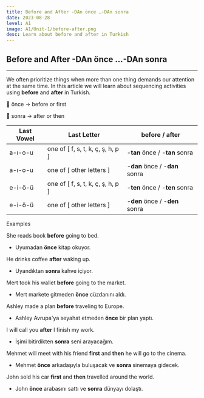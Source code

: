 ```yaml
---
title: Before and After -DAn önce …-DAn sonra  
date: 2023-08-28
level: A1
image: A1/Unit-1/before-after.png 
desc: Learn about before and after in Turkish 
---
```



## Before and After -DAn önce …-DAn sonra
---

We often prioritize things when more than one thing demands our attention at the same time. In this article we will learn about sequencing activities using **before** and **after** in Turkish.

🔖 önce → before or first

🔖 sonra → after or then

| Last Vowel  | Last Letter | before / after |
| --- | --- | --- |
| <span className="text-blue-500">a-ı-o-u</span> | one of [ <span className="text-cyan-500">f, s, t, k, ç, ş, h, p</span> ] | -**tan** <span className="text-red-500 font-medium">önce</span> / -**tan** <span className="text-red-500 font-medium">sonra</span> |
| <span className="text-blue-500">a-ı-o-u</span> | one of [ <span className="text-cyan-500">other letters</span> ] | -**dan** <span className="text-red-500 font-medium">önce</span> / -**dan** <span className="text-red-500 font-medium">sonra</span> |
| <span className="text-blue-500">e-i-ö-ü</span> | one of [ <span className="text-cyan-500">f, s, t, k, ç, ş, h, p</span> ] | -**ten** <span className="text-red-500 font-medium">önce</span> / -**ten** <span className="text-red-500 font-medium">sonra</span> |
| <span className="text-blue-500">e-i-ö-ü</span> | one of [ <span className="text-cyan-500">other letters</span> ] | -**den** <span className="text-red-500 font-medium">önce</span> / -**den** <span className="text-red-500 font-medium">sonra</span> |

Examples 

She reads book **before** going to bed.

- Uyumadan **önce** kitap okuyor.

He drinks coffee **after** waking up.

- Uyandıktan **sonra** kahve içiyor.

Mert took his wallet **before** going to the market.

- Mert markete gitmeden **önce** cüzdanını aldı.

Ashley made a plan **before** traveling to Europe.

- Ashley Avrupa'ya seyahat etmeden **önce** bir plan yaptı.

I will call you **after** I finish my work.

- İşimi bitirdikten **sonra** seni arayacağım.

Mehmet will meet with his friend **first** and **then** he will go to the cinema.

- Mehmet **önce** arkadaşıyla buluşacak ve **sonra** sinemaya gidecek.

John sold his car **first** and **then** travelled around the world.

- John **önce** arabasını sattı ve **sonra** dünyayı dolaştı.
